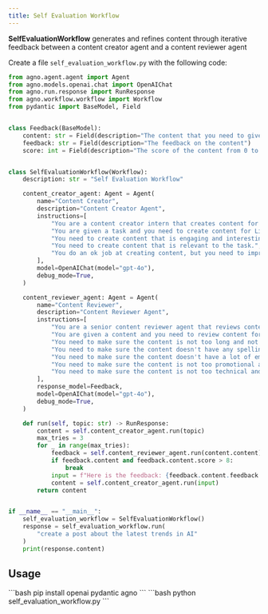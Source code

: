 ```yaml
---
title: Self Evaluation Workflow
---
```

**SelfEvaluationWorkflow** generates and refines content through iterative feedback between a content creator agent and a content reviewer agent

Create a file `self_evaluation_workflow.py` with the following code:

```python self_evaluation_workflow.py
from agno.agent.agent import Agent
from agno.models.openai.chat import OpenAIChat
from agno.run.response import RunResponse
from agno.workflow.workflow import Workflow
from pydantic import BaseModel, Field


class Feedback(BaseModel):
    content: str = Field(description="The content that you need to give feedback on")
    feedback: str = Field(description="The feedback on the content")
    score: int = Field(description="The score of the content from 0 to 10")


class SelfEvaluationWorkflow(Workflow):
    description: str = "Self Evaluation Workflow"

    content_creator_agent: Agent = Agent(
        name="Content Creator",
        description="Content Creator Agent",
        instructions=[
            "You are a content creator intern that creates content for LinkedIn that have no experience in creating content. So you make a lot of mistakes.",
            "You are given a task and you need to create content for LinkedIn.",
            "You need to create content that is engaging and interesting.",
            "You need to create content that is relevant to the task.",
            "You do an ok job at creating content, but you need to improve your content based on the feedback.",
        ],
        model=OpenAIChat(model="gpt-4o"),
        debug_mode=True,
    )

    content_reviewer_agent: Agent = Agent(
        name="Content Reviewer",
        description="Content Reviewer Agent",
        instructions=[
            "You are a senior content reviewer agent that reviews content for LinkedIn and have a lot of experience in creating content.",
            "You are given a content and you need to review content for LinkedIn.",
            "You need to make sure the content is not too long and not too short.",
            "You need to make sure the content doesn't have any spelling or grammar mistakes.",
            "You need to make sure the content doesn't have a lot of emojis.",
            "You need to make sure the content is not too promotional and not too salesy.",
            "You need to make sure the content is not too technical and not too complex.",
        ],
        response_model=Feedback,
        model=OpenAIChat(model="gpt-4o"),
        debug_mode=True,
    )

    def run(self, topic: str) -> RunResponse:
        content = self.content_creator_agent.run(topic)
        max_tries = 3
        for _ in range(max_tries):
            feedback = self.content_reviewer_agent.run(content.content)
            if feedback.content and feedback.content.score > 8:
                break
            input = f"Here is the feedback: {feedback.content.feedback if feedback.content else ''} for your content {content.content if content.content else ''}. Please improve the content based on the feedback."
            content = self.content_creator_agent.run(input)
        return content


if __name__ == "__main__":
    self_evaluation_workflow = SelfEvaluationWorkflow()
    response = self_evaluation_workflow.run(
        "create a post about the latest trends in AI"
    )
    print(response.content)
```
## Usage

<Steps>
  <Snippet file="create-venv-step.mdx" />

  <Step title="Install libraries">
    ```bash
    pip install openai pydantic agno
    ```
  </Step>

  <Step title="Run the agent">
    ```bash
    python self_evaluation_workflow.py
    ```
  </Step>

</Steps>